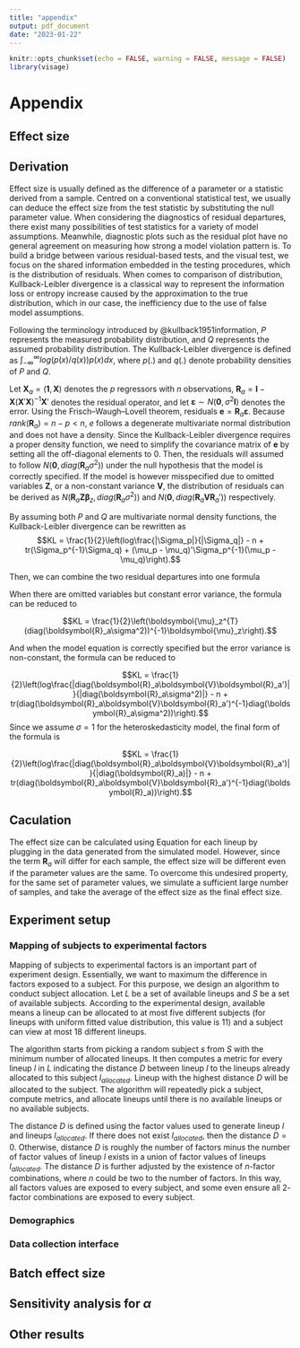 ```yaml
---
title: "appendix"
output: pdf_document
date: "2023-01-22"
---
```


```r
knitr::opts_chunk$set(echo = FALSE, warning = FALSE, message = FALSE)
library(visage)
```

# Appendix

## Effect size

## Derivation

Effect size is usually defined as the difference of a parameter or a statistic derived from a sample. Centred on a conventional statistical test, we usually can deduce the effect size from the test statistic by substituting the null parameter value. When considering the diagnostics of residual departures, there exist many possibilities of test statistics for a variety of model assumptions. Meanwhile, diagnostic plots such as the residual plot have no general agreement on measuring how strong a model violation pattern is. To build a bridge between various residual-based tests, and the visual test, we focus on the shared information embedded in the testing procedures, which is the distribution of residuals. When comes to comparison of distribution, Kullback-Leibler divergence is a classical way to represent the information loss or entropy increase caused by the approximation to the true distribution, which in our case, the inefficiency due to the use of false model assumptions.

Following the terminology introduced by @kullback1951information, $P$ represents the measured probability distribution, and $Q$ represents the assumed probability distribution. The Kullback-Leibler divergence is defined as $\int_{-\infty}^{\infty}log(p(x)/q(x))p(x)dx$, where $p(.)$ and $q(.)$ denote probability densities of $P$ and $Q$. 

Let $\boldsymbol{X}_a = (\boldsymbol{1}, \boldsymbol{X})$ denotes the $p$ regressors with $n$ observations, $\boldsymbol{R}_a = \boldsymbol{I} -\boldsymbol{X}(\boldsymbol{X}'\boldsymbol{X})^{-1}\boldsymbol{X}'$ denotes the residual operator, and let $\boldsymbol{\varepsilon} \sim N(\boldsymbol{0},\sigma^2\boldsymbol{I})$ denotes the error. Using the Frisch–Waugh–Lovell theorem, residuals $\boldsymbol{e} = \boldsymbol{R}_a\boldsymbol{\varepsilon}$. Because $rank(\boldsymbol{R}_a) = n - p < n$, $e$ follows a degenerate multivariate normal distribution and does not have a density. Since the Kullback-Leibler divergence requires a proper density function, we need to simplify the covariance matrix of $\boldsymbol{e}$ by setting all the off-diagonal elements to 0. Then, the residuals will assumed to follow $N(\boldsymbol{0}, diag(\boldsymbol{R}_a\sigma^2))$ under the null hypothesis that the model is correctly specified. If the model is however misspecified due to omitted variables $\boldsymbol{Z}$, or a non-constant variance $\boldsymbol{V}$, the distribution of residuals can be derived as $N(\boldsymbol{R}_a\boldsymbol{Z}\boldsymbol{\beta}_z, diag(\boldsymbol{R}_a\sigma^2))$ and $N(\boldsymbol{0}, diag(\boldsymbol{R}_a\boldsymbol{V}\boldsymbol{R}_a'))$ respectively.

By assuming both $P$ and $Q$ are multivariate normal density functions, the Kullback-Leibler divergence can be rewritten as 
$$KL = \frac{1}{2}\left(log\frac{|\Sigma_p|}{|\Sigma_q|} - n + tr(\Sigma_p^{-1}\Sigma_q) + (\mu_p - \mu_q)'\Sigma_p^{-1}(\mu_p - \mu_q)\right).$$

Then, we can combine the two residual departures into one formula

\begin{equation}
\label{eq:effect-size}
KL = \frac{1}{2}\left(log\frac{|diag(\boldsymbol{R}_a\boldsymbol{V}\boldsymbol{R}_a')|}{|diag(\boldsymbol{R}_a\sigma^2)|} - n + tr(diag(\boldsymbol{R}_a\boldsymbol{V}\boldsymbol{R}_a')^{-1}diag(\boldsymbol{R}_a\sigma^2)) + \boldsymbol{\mu}_z^{T}(\boldsymbol{R}_a\boldsymbol{V}\boldsymbol{R}_a')^{-1}\boldsymbol{\mu}_z\right).
\end{equation}

When there are omitted variables but constant error variance, the formula can be reduced to

$$KL = \frac{1}{2}\left(\boldsymbol{\mu}_z^{T}(diag(\boldsymbol{R}_a\sigma^2))^{-1}\boldsymbol{\mu}_z\right).$$

And when the model equation is correctly specified but the error variance is non-constant, the formula can be reduced to

$$KL = \frac{1}{2}\left(log\frac{|diag(\boldsymbol{R}_a\boldsymbol{V}\boldsymbol{R}_a')|}{|diag(\boldsymbol{R}_a\sigma^2)|} - n + tr(diag(\boldsymbol{R}_a\boldsymbol{V}\boldsymbol{R}_a')^{-1}diag(\boldsymbol{R}_a\sigma^2))\right).$$
Since we assume $\sigma = 1$ for the heteroskedasticity model, the final form of the formula is 

$$KL = \frac{1}{2}\left(log\frac{|diag(\boldsymbol{R}_a\boldsymbol{V}\boldsymbol{R}_a')|}{|diag(\boldsymbol{R}_a)|} - n + tr(diag(\boldsymbol{R}_a\boldsymbol{V}\boldsymbol{R}_a')^{-1}diag(\boldsymbol{R}_a))\right).$$

## Caculation

The effect size can be calculated using Equation \ref{eq:effect-size} for each lineup by plugging in the data generated from the simulated model. However, since the term $\boldsymbol{R}_a$ will differ for each sample, the effect size will be different even if the parameter values are the same. To overcome this undesired property, for the same set of parameter values, we simulate a sufficient large number of samples, and take the average of the effect size as the final effect size.   

## Experiment setup

### Mapping of subjects to experimental factors

Mapping of subjects to experimental factors is an important part of experiment design. Essentially, we want to maximum the difference in factors exposed to a subject. For this purpose, we design an algorithm to conduct subject allocation. Let $L$ be a set of available lineups and $S$ be a set of available subjects. According to the experimental design, available means a lineup can be allocated to at most five different subjects (for lineups with uniform fitted value distribution, this value is 11) and a subject can view at most 18 different lineups.

The algorithm starts from picking a random subject $s$ from $S$ with the minimum number of allocated lineups. It then computes a metric for every lineup $l$ in $L$ indicating the distance $D$ between lineup $l$ to the lineups already allocated to this subject $l_{allocated}$. Lineup with the highest distance $D$ will be allocated to the subject. The algorithm will repeatedly pick a subject, compute metrics, and allocate lineups until there is no available lineups or no available subjects.

The distance $D$ is defined using the factor values used to generate lineup $l$ and lineups $l_{allocated}$. If there does not exist $l_{allocated}$, then the distance $D = 0$. Otherwise, distance $D$ is roughly the number of factors minus the number of factor values of lineup $l$ exists in a union of factor values of lineups $l_{allocated}$. The distance $D$ is further adjusted by the existence of $n$-factor combinations, where $n$ could be two to the number of factors. In this way, all factors values are exposed to every subject, and some even ensure all $2$-factor combinations are exposed to every subject. 

### Demographics



### Data collection interface

## Batch effect size

## Sensitivity analysis for $\alpha$


## Other results
